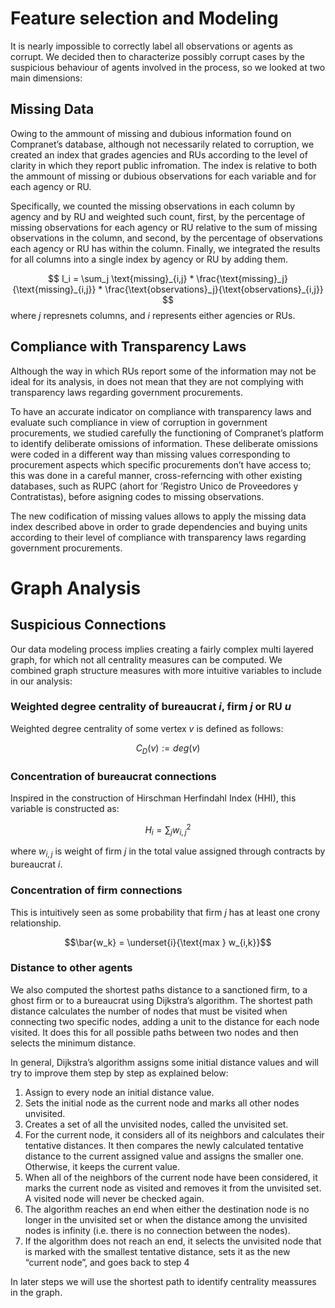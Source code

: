 # Feature selection and Modeling

It is nearly impossible to correctly label all observations or agents as corrupt. We decided then to characterize possibly corrupt cases by the suspicious behaviour of agents involved in the process, so we looked at two main dimensions:

## Missing Data

Owing to the ammount of missing and dubious information found on Compranet's database, although not necessarily related to corruption, we created an index that grades agencies and RUs according to the level of clarity in which they report public infromation. The index is relative to both the ammount of missing or dubious observations for each variable and for each agency or RU.

Specifically, we counted the missing observations in each column by agency and by RU and weighted such count, first, by the percentage of missing observations for each agency or RU relative to the sum of missing observations in the column, and second, by the percentage of observations each agency or RU has within the column. Finally, we integrated the results for all columns into a single index by agency or RU by adding them.

$$ I_i = \sum_j \text{missing}_{i,j} * \frac{\text{missing}_j}{\text{missing}_{i,j}} * \frac{\text{observations}_j}{\text{observations}_{i,j}} $$ 
where $j$ represnets columns, and $i$ represents either agencies or RUs.

## Compliance with Transparency Laws

Although the way in which RUs report some of the information may not be ideal for its analysis, in does not mean that they are not complying with transparency laws regarding government procurements.

To have an accurate indicator on compliance with transparency laws and evaluate such compliance in view of corruption in government procurements, we studied carefully the functioning of Compranet's platform to identify deliberate omissions of information. These deliberate omissions were coded in a different way than missing values corresponding to procurement aspects which specific procurements don't have access to; this was done in a careful manner, cross-referncing with other existing databases, such as RUPC (ahort for 'Registro Unico de Proveedores y Contratistas), before asigning codes to missing observations.

The new codification of missing values allows to apply the missing data index described above in order to grade dependencies and buying units according to their level of compliance with transparency laws regarding government procurements.

# Graph Analysis

## Suspicious Connections 

Our data modeling process implies creating a fairly complex multi layered graph, for which not all centrality measures can be computed. We combined graph structure measures with more intuitive variables to include in our analysis: 

### Weighted degree centrality of bureaucrat $i$, firm $j$ or RU $u$

Weighted degree centrality of some vertex $v$ is defined as follows: 

$$C_{D}(v) := deg(v)$$

### Concentration of bureaucrat connections

Inspired in the construction of Hirschman Herfindahl Index (HHI), this variable is constructed as: 

$$H_i = \sum_j w_{i,j}^2$$

where $w_{i,j}$ is weight of firm $j$ in the total value assigned through contracts by bureaucrat $i$. 

### Concentration of firm connections

This is intuitively seen as some probability that firm $j$ has at least one crony relationship. 

$$\bar{w_k} = \underset{i}{\text{max  } w_{i,k}}$$

### Distance to other agents

We also computed the shortest paths distance to a sanctioned firm, to a ghost firm or to a bureaucrat using Dijkstra's algorithm. The shortest path distance calculates the number of nodes that must be visited when connecting two specific nodes, adding a unit to the distance for each node visited. It does this for all possible paths between two nodes and then selects the minimum distance.

In general, Dijkstra's algorithm assigns some initial distance values and will try to improve them step by step as explained below:

1. Assign to every node an initial distance value.
2. Sets the initial node as the current node and marks all other nodes unvisited. 
3. Creates a set of all the unvisited nodes, called the unvisited set.
4. For the current node, it considers all of its neighbors and calculates their tentative distances. It then compares the newly calculated tentative distance to the current assigned value and assigns the smaller one. Otherwise, it keeps the current value.
5. When  all of the neighbors of the current node have been considered, it marks the current node as visited and removes it from the unvisited set. A visited node will never be checked again.
6. The algorithm reaches an end when either the destination node is no longer in the unvisited set or when the distance among the unvisited nodes is infinity (i.e. there is no connection between the nodes).
7. If the algorithm does not reach an end, it selects the unvisited node that is marked with the smallest tentative distance, sets it as the new "current node", and goes back to step 4

In later steps we will use the shortest path to identify centrality meassures in the graph.